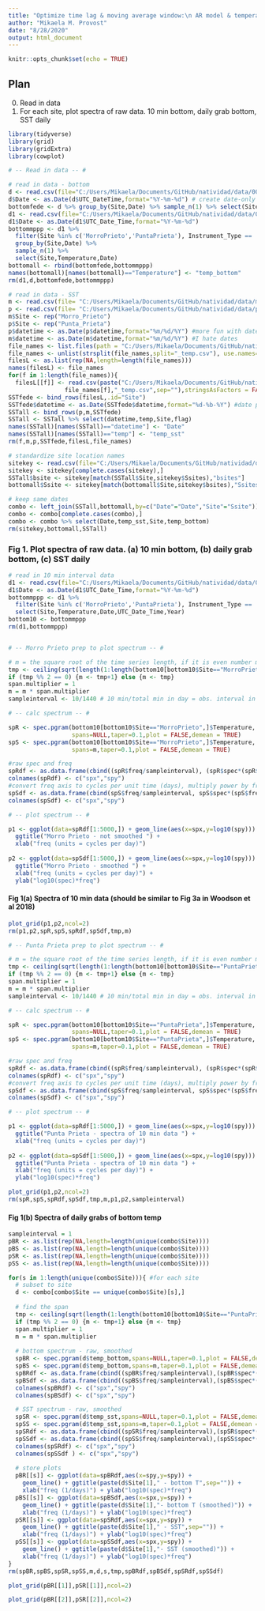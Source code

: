```yaml
---
title: "Optimize time lag & moving average window:\n AR model & temperature spectra"
author: "Mikaela M. Provost"
date: "8/28/2020"
output: html_document
---
```


```r
knitr::opts_chunk$set(echo = TRUE)
```

## Plan
0. Read in data
1. For each site, plot spectra of raw data. 10 min bottom, daily grab bottom, SST daily


```r
library(tidyverse)
library(grid)
library(gridExtra)
library(cowplot)

```

```r
# -- Read in data -- #

# read in data - bottom
d <- read.csv(file="C:/Users/Mikaela/Documents/GitHub/natividad/data/001_FEDECOOP_MS_DATA.csv",stringsAsFactors = FALSE)
d$Date <- as.Date(d$UTC_DateTime,format="%Y-%m-%d") # create date-only column
bottomfede <- d %>% group_by(Site,Date) %>% sample_n(1) %>% select(Site,Temperature,Date)# randomly select temp per day
d1 <- read.csv(file="C:/Users/Mikaela/Documents/GitHub/natividad/data/001_IslaNatividad_MorroPrietoPuntaPrieta_alldata_trimmed.csv",stringsAsFactors = FALSE)
d1$Date <- as.Date(d1$UTC_Date_Time,format="%Y-%m-%d")
bottommppp <- d1 %>% 
  filter(Site %in% c('MorroPrieto','PuntaPrieta'), Instrument_Type == 'MiniDOT') %>% 
  group_by(Site,Date) %>% 
  sample_n(1) %>% 
  select(Site,Temperature,Date)
bottomall <- rbind(bottomfede,bottommppp)
names(bottomall)[names(bottomall)=="Temperature"] <- "temp_bottom"
rm(d1,d,bottomfede,bottommppp)

# read in data - SST
m <- read.csv(file= "C:/Users/Mikaela/Documents/GitHub/natividad/data/morroprieto_temp.csv",stringsAsFactors = FALSE)
p <- read.csv(file= "C:/Users/Mikaela/Documents/GitHub/natividad/data/puntaprieta_temp.csv",stringsAsFactors = FALSE)
m$Site <- rep("Morro_Prieto")
p$Site <- rep("Punta_Prieta")
p$datetime <- as.Date(p$datetime,format="%m/%d/%Y") #more fun with dates
m$datetime <- as.Date(m$datetime,format="%m/%d/%Y") #I hate dates
file_names <- list.files(path = "C:/Users/Mikaela/Documents/GitHub/natividad/data/sstfedecoop",pattern = "csv") 
file_names <- unlist(strsplit(file_names,split="_temp.csv"), use.names=FALSE)
filesL <- as.list(rep(NA,length=length(file_names)))
names(filesL) <- file_names
for(f in 1:length(file_names)){
  filesL[[f]] <- read.csv(paste("C:/Users/Mikaela/Documents/GitHub/natividad/data/sstfedecoop/",
                file_names[f],"_temp.csv",sep=""),stringsAsFactors = FALSE)} #end loop
SSTfede <- bind_rows(filesL,.id="Site")
SSTfede$datetime <- as.Date(SSTfede$datetime,format="%d-%b-%Y") #date problems
SSTall <- bind_rows(p,m,SSTfede)
SSTall <- SSTall %>% select(datetime,temp,Site,flag)
names(SSTall)[names(SSTall)=="datetime"] <- "Date"
names(SSTall)[names(SSTall)=="temp"] <- "temp_sst"
rm(f,m,p,SSTfede,filesL,file_names)

# standardize site location names
sitekey <- read.csv(file="C:/Users/Mikaela/Documents/GitHub/natividad/data/siteskey_fixed.csv",stringsAsFactors = F)
sitekey <- sitekey[complete.cases(sitekey),]
SSTall$bsite <- sitekey[match(SSTall$Site,sitekey$Ssites),"bsites"]
bottomall$Ssite <- sitekey[match(bottomall$Site,sitekey$bsites),"Ssites"] 

# keep same dates
combo <- left_join(SSTall,bottomall,by=c("Date"="Date","Site"="Ssite"))
combo <- combo[complete.cases(combo),]
combo <- combo %>% select(Date,temp_sst,Site,temp_bottom)
rm(sitekey,bottomall,SSTall)
```



### Fig 1.  Plot spectra of raw data. (a) 10 min bottom, (b) daily grab bottom, (c) SST daily

```r

# read in 10 min interval data
d1 <- read.csv(file="C:/Users/Mikaela/Documents/GitHub/natividad/data/001_IslaNatividad_MorroPrietoPuntaPrieta_alldata_trimmed.csv",stringsAsFactors = FALSE)
d1$Date <- as.Date(d1$UTC_Date_Time,format="%Y-%m-%d")
bottommppp <- d1 %>% 
  filter(Site %in% c('MorroPrieto','PuntaPrieta'), Instrument_Type == 'MiniDOT') %>% 
  select(Site,Temperature,Date,UTC_Date_Time,Year)
bottom10 <- bottommppp
rm(d1,bottommppp)


# -- Morro Prieto prep to plot spectrum -- #

# m = the square root of the time series length, if it is even number make odd
tmp <- ceiling(sqrt(length(1:length(bottom10[bottom10$Site=="MorroPrieto",]$Temperature)))) 
if (tmp %% 2 == 0) {m <- tmp+1} else {m <- tmp} 
span.multiplier = 1
m = m * span.multiplier
sampleinterval <- 10/1440 # 10 min/total min in day = obs. interval in terms of days

# -- calc spectrum -- #

spR <- spec.pgram(bottom10[bottom10$Site=="MorroPrieto",]$Temperature,
                  spans=NULL,taper=0.1,plot = FALSE,demean = TRUE)
spS <- spec.pgram(bottom10[bottom10$Site=="MorroPrieto",]$Temperature,
                  spans=m,taper=0.1,plot = FALSE,demean = TRUE)

#raw spec and freq
spRdf <- as.data.frame(cbind((spR$freq/sampleinterval), (spR$spec*(spR$freq/sampleinterval)) ))
colnames(spRdf) <- c("spx","spy")
#convert freq axis to cycles per unit time (days), multiply power by freq 
spSdf <- as.data.frame(cbind(spS$freq/sampleinterval, spS$spec*(spS$freq/sampleinterval) ))
colnames(spSdf) <- c("spx","spy")

# -- plot spectrum -- #

p1 <- ggplot(data=spRdf[1:5000,]) + geom_line(aes(x=spx,y=log10(spy))) +
  ggtitle("Morro Prieto - not smoothed ") + 
  xlab("freq (units = cycles per day)")
  
p2 <- ggplot(data=spSdf[1:5000,]) + geom_line(aes(x=spx,y=log10(spy))) +
  ggtitle("Morro Prieto - smoothed ") + 
  xlab("freq (units = cycles per day)") +
  ylab("log10(spec)*freq")

```

#### Fig 1(a) Spectra of 10 min data (should be similar to Fig 3a in Woodson et al 2018)

```r
plot_grid(p1,p2,ncol=2)
rm(p1,p2,spR,spS,spRdf,spSdf,tmp,m)
```

```r
# -- Punta Prieta prep to plot spectrum -- #

# m = the square root of the time series length, if it is even number make odd
tmp <- ceiling(sqrt(length(1:length(bottom10[bottom10$Site=="PuntaPrieta",]$Temperature)))) 
if (tmp %% 2 == 0) {m <- tmp+1} else {m <- tmp} 
span.multiplier = 1
m = m * span.multiplier
sampleinterval <- 10/1440 # 10 min/total min in day = obs. interval in terms of days

# -- calc spectrum -- #

spR <- spec.pgram(bottom10[bottom10$Site=="PuntaPrieta",]$Temperature,
                  spans=NULL,taper=0.1,plot = FALSE,demean = TRUE)
spS <- spec.pgram(bottom10[bottom10$Site=="PuntaPrieta",]$Temperature,
                  spans=m,taper=0.1,plot = FALSE,demean = TRUE)

#raw spec and freq
spRdf <- as.data.frame(cbind((spR$freq/sampleinterval), (spR$spec*(spR$freq/sampleinterval)) ))
colnames(spRdf) <- c("spx","spy")
#convert freq axis to cycles per unit time (days), multiply power by freq 
spSdf <- as.data.frame(cbind(spS$freq/sampleinterval, spS$spec*(spS$freq/sampleinterval) ))
colnames(spSdf) <- c("spx","spy")

# -- plot spectrum -- #

p1 <- ggplot(data=spRdf[1:5000,]) + geom_line(aes(x=spx,y=log10(spy))) +
  ggtitle("Punta Prieta - spectra of 10 min data ") + 
  xlab("freq (units = cycles per day)")
  
p2 <- ggplot(data=spSdf[1:5000,]) + geom_line(aes(x=spx,y=log10(spy))) +
  ggtitle("Punta Prieta - spectra of 10 min data ") + 
  xlab("freq (units = cycles per day)") +
  ylab("log10(spec)*freq")
```

```r
plot_grid(p1,p2,ncol=2)
rm(spR,spS,spRdf,spSdf,tmp,m,p1,p2,sampleinterval)
```

#### Fig 1(b) Spectra of daily grabs of bottom temp

```r
sampleinterval = 1
pBR <- as.list(rep(NA,length=length(unique(combo$Site))))
pBS <- as.list(rep(NA,length=length(unique(combo$Site))))
pSR <- as.list(rep(NA,length=length(unique(combo$Site))))
pSS <- as.list(rep(NA,length=length(unique(combo$Site))))

for(s in 1:length(unique(combo$Site))){ #for each site
  # subset to site
  d <- combo[combo$Site == unique(combo$Site)[s],]
  
  # find the span 
  tmp <- ceiling(sqrt(length(1:length(bottom10[bottom10$Site=="PuntaPrieta",]$Temperature)))) 
  if (tmp %% 2 == 0) {m <- tmp+1} else {m <- tmp} 
  span.multiplier = 1
  m = m * span.multiplier
  
  # bottom spectrum - raw, smoothed
  spBR <- spec.pgram(d$temp_bottom,spans=NULL,taper=0.1,plot = FALSE,demean = TRUE)
  spBS <- spec.pgram(d$temp_bottom,spans=m,taper=0.1,plot = FALSE,demean = TRUE)
  spBRdf <- as.data.frame(cbind((spBR$freq/sampleinterval),(spBR$spec*(spBR$freq/sampleinterval))))
  spBSdf <- as.data.frame(cbind((spBS$freq/sampleinterval),(spBS$spec*(spBS$freq/sampleinterval))))
  colnames(spBRdf) <- c("spx","spy")
  colnames(spBSdf) <- c("spx","spy")

  # SST spectrum - raw, smoothed
  spSR <- spec.pgram(d$temp_sst,spans=NULL,taper=0.1,plot = FALSE,demean = TRUE)
  spSS <- spec.pgram(d$temp_sst,spans=m,taper=0.1,plot = FALSE,demean = TRUE)
  spSRdf <- as.data.frame(cbind((spSR$freq/sampleinterval),(spSR$spec*(spSR$freq/sampleinterval))))
  spSSdf <- as.data.frame(cbind((spSS$freq/sampleinterval),(spSS$spec*(spSS$freq/sampleinterval))))
  colnames(spSRdf) <- c("spx","spy")
  colnames(spSSdf ) <- c("spx","spy")
  
  # store plots
  pBR[[s]] <- ggplot(data=spBRdf,aes(x=spy,y=spy)) + 
    geom_line() + ggtitle(paste(d$Site[1]," - bottom T",sep="")) +
    xlab("freq (1/days)") + ylab("log10(spec)*freq")
  pBS[[s]] <- ggplot(data=spBSdf,aes(x=spx,y=spy)) + 
    geom_line() + ggtitle(paste(d$Site[1],"- bottom T (smoothed)")) +
    xlab("freq (1/days)") + ylab("log10(spec)*freq")
  pSR[[s]] <- ggplot(data=spSRdf,aes(x=spx,y=spy)) + 
    geom_line() + ggtitle(paste(d$Site[1]," - SST",sep="")) +
    xlab("freq (1/days)") + ylab("log10(spec)*freq")
  pSS[[s]] <- ggplot(data=spSSdf,aes(x=spx,y=spy)) + 
    geom_line() + ggtitle(paste(d$Site[1],"- SST (smoothed)")) +
    xlab("freq (1/days)") + ylab("log10(spec)*freq")
}
rm(spBR,spBS,spSR,spSS,m,d,s,tmp,spBRdf,spBSdf,spSRdf,spSSdf)

```

```r
plot_grid(pBR[[1]],pSR[[1]],ncol=2)
```

```r
plot_grid(pBR[[2]],pSR[[2]],ncol=2)
```

